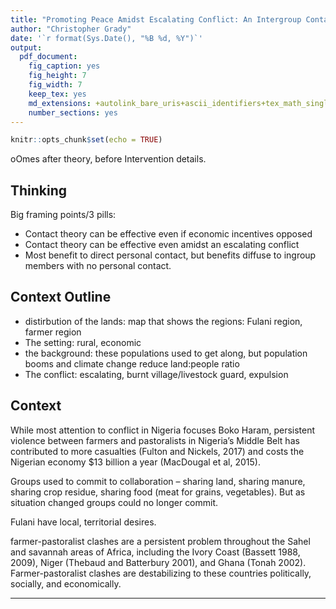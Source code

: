 ```yaml
---
title: "Promoting Peace Amidst Escalating Conflict: An Intergroup Contact Field Experiment in Nigeria - Context"
author: "Christopher Grady"
date: '`r format(Sys.Date(), "%B %d, %Y")`'
output:
  pdf_document:
    fig_caption: yes
    fig_height: 7
    fig_width: 7
    keep_tex: yes
    md_extensions: +autolink_bare_uris+ascii_identifiers+tex_math_single_backslash
    number_sections: yes
---
```


```r
knitr::opts_chunk$set(echo = TRUE)
```

oOmes after theory, before Intervention details.

## Thinking

Big framing points/3 pills:

- Contact theory can be effective even if economic incentives opposed
- Contact theory can be effective even amidst an escalating conflict
- Most benefit to direct personal contact, but benefits diffuse to ingroup members with no personal contact.

## Context Outline

- distirbution of the lands: map that shows the regions: Fulani region, farmer region
- The setting: rural, economic
- the background: these populations used to get along, but population booms and climate change reduce land:people ratio
- The conflict: escalating, burnt village/livestock guard, expulsion

## Context

While most attention to conflict in Nigeria focuses Boko Haram, persistent violence between farmers and pastoralists in Nigeria’s Middle Belt has contributed to more casualties (Fulton and Nickels, 2017) and costs the Nigerian economy $13 billion a year (MacDougal et al, 2015). 

Groups used to commit to collaboration -- sharing land, sharing manure, sharing crop residue, sharing food (meat for grains, vegetables).  But as situation changed groups could no longer commit.

Fulani have local, territorial desires.


farmer-pastoralist clashes are a persistent problem throughout the Sahel and savannah areas of Africa, including the Ivory Coast (Bassett 1988, 2009), Niger (Thebaud and Batterbury 2001), and Ghana (Tonah 2002).  Farmer-pastoralist clashes are destabilizing to these countries politically, socially, and economically.  

*******

<!--
# Scacco

-->